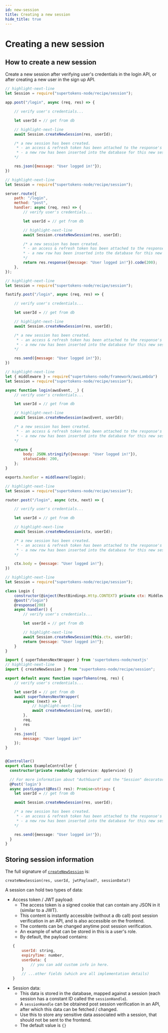 ```yaml
---
id: new-session
title: Creating a new session
hide_title: true
---
```



# Creating a new session

## How to create a new session

Create a new session after verifying user's credentials in the login API, or after creating a new user in the sign up API.

<BackendSDKTabs>
<TabItem value="nodejs">
<NodeJSFrameworkSubTabs>
<TabItem value="express">

```jsx
// highlight-next-line
let Session = require("supertokens-node/recipe/session");

app.post("/login", async (req, res) => {

    // verify user's credentials...

    let userId = // get from db

    // highlight-next-line
    await Session.createNewSession(res, userId);

    /* a new session has been created.
     * - an access & refresh token has been attached to the response's cookie
     * - a new row has been inserted into the database for this new session
    */

    res.json({message: "User logged in!"});
})

```

</TabItem>
<TabItem value="hapi">

```jsx
// highlight-next-line
let Session = require("supertokens-node/recipe/session");

server.route({
    path: "/login",
    method: "post",
    handler: async (req, res) => {
        // verify user's credentials...

        let userId = // get from db

        // highlight-next-line
        await Session.createNewSession(res, userId);

        /* a new session has been created.
        * - an access & refresh token has been attached to the response's cookie
        * - a new row has been inserted into the database for this new session
        */
        return res.response({message: "User logged in!"}).code(200);
    },
});
```
</TabItem>
<TabItem value="fastify">

```jsx
// highlight-next-line
let Session = require("supertokens-node/recipe/session");

fastify.post("/login", async (req, res) => {

    // verify user's credentials...

    let userId = // get from db

    // highlight-next-line
    await Session.createNewSession(res, userId);

    /* a new session has been created.
     * - an access & refresh token has been attached to the response's cookie
     * - a new row has been inserted into the database for this new session
    */

    res.send({message: "User logged in!"});
})

```

</TabItem>
<TabItem value="awsLambda">

```jsx
// highlight-next-line
let { middleware } = require("supertokens-node/framework/awsLambda")
let Session = require("supertokens-node/recipe/session");

async function login(awsEvent, _) {
    // verify user's credentials...

    let userId = // get from db

    // highlight-next-line
    await Session.createNewSession(awsEvent, userId);

    /* a new session has been created.
     * - an access & refresh token has been attached to the response's cookie
     * - a new row has been inserted into the database for this new session
    */

    return {
        body: JSON.stringify({message: "User logged in!"}),
        statusCode: 200,
    };
}

exports.handler = middleware(login);
```

</TabItem>
<TabItem value="koa">

```jsx
// highlight-next-line
let Session = require("supertokens-node/recipe/session");

router.post("/login", async (ctx, next) => {

    // verify user's credentials...

    let userId = // get from db

    // highlight-next-line
    await Session.createNewSession(ctx, userId);

    /* a new session has been created.
     * - an access & refresh token has been attached to the response's cookie
     * - a new row has been inserted into the database for this new session
    */

    ctx.body = {message: "User logged in!"};
})
```

</TabItem>
<TabItem value="loopback">

```jsx
// highlight-next-line
let Session = require("supertokens-node/recipe/session");

class Login {
    constructor(@inject(RestBindings.Http.CONTEXT) private ctx: MiddlewareContext) {}
    @post("/login")
    @response(200)
    async handler() {
        // verify user's credentials...

        let userId = // get from db

        // highlight-next-line
        await Session.createNewSession(this.ctx, userId);
        return {message: "User logged in!"};
    }
}
```

</TabItem>
<TabItem value="nextjs">

```jsx
import { superTokensNextWrapper } from 'supertokens-node/nextjs'
// highlight-next-line
import { createNewSession } from "supertokens-node/recipe/session";

export default async function superTokens(req, res) {
    // verify user's credentials...

    let userId = // get from db
    await superTokensNextWrapper(
        async (next) => {
            // highlight-next-line
            await createNewSession(req, userId);
        },
        req,
        res
    )
    res.json({
        message: "User logged in!"
    });
}

```

</TabItem>
<TabItem value="nestjs">

```ts

@Controller()
export class ExampleController {
  constructor(private readonly appService: AppService) {}

  // For more information about "AuthGuard" and the "Session" decorator please read our NestJS guide.
  @Post('login')
  async postLogout(@Res() res): Promise<string> {
    let userId = // get from db

    await Session.createNewSession(res, userId);

    /* a new session has been created.
     * - an access & refresh token has been attached to the response's cookie
     * - a new row has been inserted into the database for this new session
    */

    res.send({message: "User logged in!"});
  }
}
```
</TabItem>
</NodeJSFrameworkSubTabs>
</TabItem>
</BackendSDKTabs>


## Storing session information

The full signature of [`createNewSession`](/docs/nodejs/session/createnewsession) is:
```
createNewSession(res, userId, jwtPayload?, sessionData?)
```

A session can hold two types of data:
- Access token / JWT payload: 
    - The access token is a signed cookie that can contain any JSON in it (similar to a JWT).
    - This content is instantly accessible (without a db call) post session verification in an API, and is also accessible on the frontend.
    - The contents can be changed anytime post session verification.
    - An example of what can be stored in this is a user's role.
    - By default, the payload contains:
    ```jsx
    {
        userId: string,
        expiryTime: number,
        userData: {
            // you can add custom info in here.
        }
        // ...other fields (which are all implementation details)
    }
    ```
- Session data:
    - This data is stored in the database, mapped against a session (each session has a constant ID called the `sessionHandle`).
    - A `sessionHandle` can be obtained post session verification in an API, after which this data can be fetched / changed.
    - Use this to store any sensitive data associated with a session, that should not be sent to the frontend.
    - The default value is `{}`